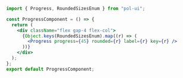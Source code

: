 ```jsx
import { Progress, RoundedSizesEnum } from "pol-ui";

const ProgressComponent = () => {
  return (
    <div className="flex gap-4 flex-col">
      {Object.keys(RoundedSizesEnum).map((r) => (
        <Progress progress={45} rounded={r} label={r} key={r} />
      ))}
    </div>
  );
};
export default ProgressComponent;
```
